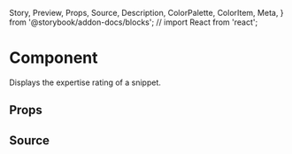   Story,
  Preview,
  Props,
  Source,
  Description,
  ColorPalette,
  ColorItem,
  Meta,
} from '@storybook/addon-docs/blocks';
// import React from 'react';


# Component

Displays the expertise rating of a snippet.

## Props

<Props of={Expertise} />

## Source

<Source />
